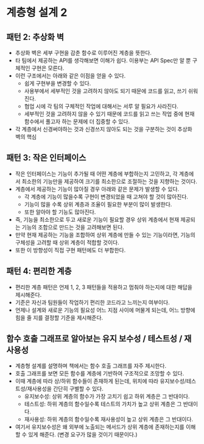 # 계층형 설계 2

## 패턴 2: 추상화 벽
- 추상화 벽은 세부 구현을 감춘 함수로 이루어진 계층을 뜻한다.
- 타 팀에서 제공하는 API를 생각해보면 이해가 쉽다. 이용부는 API Spec만 알 뿐 구체적인 구현은 모른다.
- 이런 구조에서는 아래와 같은 이점을 얻을 수 있다.
  - 쉽게 구현부을 변경할 수 있다.
  - 사용부에서 세부적인 것을 고려하지 않아도 되기 때문에 코드를 읽고, 쓰기 쉬워진다.
  - 협업 시에 각 팀의 구체적인 작업에 대해서는 서루 알 필요가 사라진다.
  - 세부적인 것을 고려하지 않을 수 있기 때문에 코드를 읽고 쓰는 작업 중에 현재 함수에서 풀고자 하는 문제에 더 집중할 수 있다.
- 각 계층에서 신경써야하는 것과 신경쓰지 않아도 되는 것을 구분하는 것이 추상화 벽의 핵심

## 패턴 3: 작은 인터페이스
- 작은 인터페이스는 기능이 추가될 때 어떤 계층에 부합하는지 고민하고, 각 계층에서 최소한의 기능만을 제공하여 크기를 최소한으로 조절하는 것을 지향하는 것이다.
- 계층에서 제공하는 기능이 많아질 경우 아래와 같은 문제가 발생할 수 있다.
  - 각 계층에 기능이 많을수록 구현이 변경되었을 때 고쳐야 할 것이 많아진다.
  - 기능이 많을 수록 상위 계층과 조율이 필요한 부분이 많이 발생한다.
  - 또한 알아야 할 기능도 많아진다.
- 즉, 기능을 최소한으로 두고 새로운 기능이 필요할 경우 상위 계층에서 현재 제공되는 기능의 조합으로 만드는 것을 고려해보면 된다.
- 만약 현재 제공하는 기능을 조합하여 상위 계층에 만들 수 있는 기능이라면, 기능의 구체성을 고려할 때 상위 계층이 적합할 것이다.
- 또한 이 방향성이 직접 구현 패턴에도 더 부합한다.

## 패턴 4: 편리한 계층
- 편리한 계층 패턴은 언제 1, 2, 3 패턴들을 적용하고 멈춰야 하는지에 대한 해답을 제시해준다.
- 기준은 자신과 팀원들이 작업하기 편리한 코드라고 느끼는지 여부이다.
- 언제나 설계와 새로운 기능의 필요성 어느 지점 사이에 머물게 되는데, 어느 방향에 힘을 줄 지를 결정할 기준을 제시해준다.


## 함수 호출 그래프로 알아보는 유지 보수성 / 테스트성 / 재사용성
- 계층형 설계를 설명하며 책에서는 함수 호출 그래프를 자주 제시한다.
- 호출 그래프를 보면 모든 함수를 계층에 기반하여 구조적으로 조망할 수 있다.
- 이때 계층에 따라 상/하위 함수들이 존재하게 된는데, 위치에 따라 유지보수성/테스트성/재사용성을 간단히 구별할 수 있다.
  - 유지보수성: 상위 계층의 함수가 가장 고치기 쉽고 하위 계층은 그 반대이다.
  - 테스트성: 하위 계층의 함수일수록 테스트의 가치가 높고 상위 계층은 그 반대이다.
  - 재사용성: 하위 계층의 함수일수록 재사용성이 높고 상위 계층은 그 반대이다.
- 여기서 유지보수성은 왜 외부에 노출되는 메서드가 상위 계층에 존재하는지를 이해할 수 있게 해준다. (변경 요구가 많을 것이기 때문이다.)